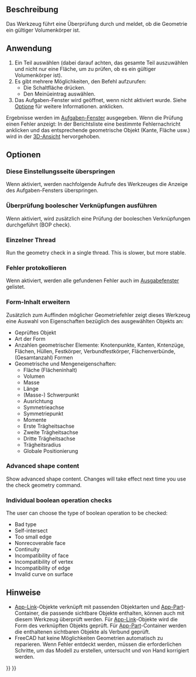 <languages/>

{{Docnav/de
|[[Part_XOR/de|XOdeR]]
|[[Part_Defeaturing/de|FormelementEntfernen]]
|[[Part_Workbench/de|Part]]
|IconL=Part_XOR.svg
|IconR=Part_Defeaturing.svg
|IconC=Workbench_Part.svg
}}

{{GuiCommand/de
|Name=Part CheckGeometry‏‎
|Name/de=Part GeometriePrüfen
|MenuLocation=Formteil → Geometrie überprüfen
|Workbenches=[[Part_Workbench/de|Part]]
}}

<span id="Description"></span>
==Beschreibung==

<div class="mw-translate-fuzzy">
Das Werkzeug {{Button|[[Image:Part_CheckGeometry.svg|16px]] [[Part_CheckGeometry|Part GeometriePrüfen]]}} führt eine Überprüfung durch und meldet, ob die Geometrie ein gültiger Volumenkörper ist.
</div>

<span id="Usage"></span>
==Anwendung==

# Ein Teil auswählen (dabei darauf achten, das gesamte Teil auszuwählen und nicht nur eine Fläche, um zu prüfen, ob es ein gültiger Volumenkörper ist).
# Es gibt mehrere Möglichkeiten, den Befehl aufzurufen:
#* Die Schaltfläche {{Button|[[Image:Part_CheckGeometry.svg|16px]] Geometrie überprüfen}} drücken.
#* Den Meinüeintrag {{MenuCommand|Part → [[Image:Part_CheckGeometry.svg|16px]] Geometrie überprüfen}} auswählen.
# Das Aufgaben-Fenster {{MenuCommand|Einstellungen}} wird geöffnet, wenn nicht {{MenuCommand|Diese Einstellungsseite überspringen}} aktiviert wurde. Siehe [[#Optionen|Optione]] für weitere Informationen. {{Button|Prüfung ausführen}} anklicken.

Ergebnisse werden im [[Task_panel/de|Aufgaben-Fenster]] ausgegeben. Wenn die Prüfung einen Fehler anzeigt: In der Berichtsliste eine bestimmte Fehlernachricht anklicken und das entsprechende geometrische Objekt (Kante, Fläche usw.) wird in der [[3D_view/de|3D-Ansicht]] hervorgehoben.

<span id="Options"></span>
==Optionen==

<span id="Skip_settings_page"></span>
===Diese Einstellungsseite überspringen===

Wenn aktiviert, werden nachfolgende Aufrufe des Werkzeuges die Anzeige des Aufgaben-Fensters {{MenuCommand|Einstellungen}} überspringen.

<span id="Run_boolean_operation_check"></span>
===Überprüfung boolescher Verknüpfungen ausführen===

Wenn aktiviert, wird zusätzlich eine Prüfung der booleschen Verknüpfungen durchgeführt (BOP check).

<span id="Single-threaded"></span>
===Einzelner Thread===

<div lang="en" dir="ltr" class="mw-content-ltr">
Run the geometry check in a single thread. This is slower, but more stable.
</div>

<span id="Log_errors"></span>
===Fehler protokollieren===

Wenn aktiviert, werden alle gefundenen Fehler auch im [[Report_view/de|Ausgabefenster]] gelistet.

<span id="Expand_shape_Content"></span>
===Form-Inhalt erweitern===

Zusätzlich zum Auffinden möglicher Geometriefehler zeigt dieses Werkzeug eine Auswahl von Eigenschaften bezüglich des ausgewählten Objekts an:
* Geprüftes Objekt
* Art der Form
* Anzahlen geometrischer Elemente: Knotenpunkte, Kanten, Kntenzüge, Flächen, Hüllen, Festkörper, Verbundfestkörper, Flächenverbünde, (Gesamtanzahl) Formen
* Geometrische und Mengeneigenschaften:
** Fläche (Flächeninhalt)
** Volumen
** Masse
** Länge
** (Masse-) Schwerpunkt
** Ausrichtung
** Symmetrieachse
** Symmetriepunkt
** Momente
** Erste Trägheitsachse
** Zweite Trägheitsachse
** Dritte Trägheitsachse
** Trägheitsradius
** Globale Positionierung

<div lang="en" dir="ltr" class="mw-content-ltr">
===Advanced shape content===
</div>

<div lang="en" dir="ltr" class="mw-content-ltr">
Show advanced shape content. Changes will take effect next time you use the check geometry command.
</div>

<div lang="en" dir="ltr" class="mw-content-ltr">
===Individual boolean operation checks===
</div>

<div lang="en" dir="ltr" class="mw-content-ltr">
The user can choose the type of boolean operation to be checked:
* Bad type
* Self-intersect
* Too small edge
* Nonrecoverable face
* Continuity
* Incompatibility of face
* Incompatibility of vertex
* Incompatibility of edge
* Invalid curve on surface
</div>

<span id="Notes"></span>
==Hinweise==

* [[App_Link/de|App-Link]]-Objekte verknüpft mit passenden Objektarten und [[App_Part/de|App-Part]]-Container, die passende sichtbare Objekte enthalten, können auch mit diesem Werkzeug überprüft werden. Für [[App_Link/de|App-Link]]-Objekte wird die Form des verknüpften Objekts geprüft. Für [[App_Part/de|App-Part]]-Container werden die enthaltenen sichtbaren Objekte als Verbund geprüft. {{Version/de|0.20}}
* FreeCAD hat keine Möglichkeiten Geometrien automatisch zu reparieren. Wenn Fehler entdeckt werden, müssen die erforderlichen Schritte, um das Modell zu erstellen, untersucht und von Hand korrigiert werden.


{{Docnav/de
|[[Part_XOR/de|XOdeR]]
|[[Part_Defeaturing/de|FormelementEntfernen]]
|[[Part_Workbench/de|Part]]
|IconL=Part_XOR.svg
|IconR=Part_Defeaturing.svg
|IconC=Workbench_Part.svg
}}

{{Part_Tools_navi{{#translation:}}}}
{{Userdocnavi{{#translation:}}}}